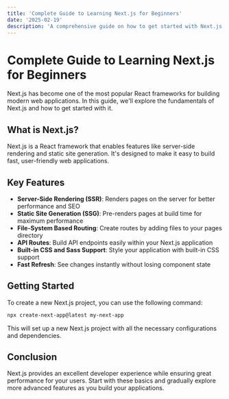 ```yaml
---
title: 'Complete Guide to Learning Next.js for Beginners'
date: '2025-02-19'
description: 'A comprehensive guide on how to get started with Next.js and build modern web applications.'
---
```


# Complete Guide to Learning Next.js for Beginners

Next.js has become one of the most popular React frameworks for building modern web applications. In this guide, we'll explore the fundamentals of Next.js and how to get started with it.

## What is Next.js?

Next.js is a React framework that enables features like server-side rendering and static site generation. It's designed to make it easy to build fast, user-friendly web applications.

## Key Features

- **Server-Side Rendering (SSR)**: Renders pages on the server for better performance and SEO
- **Static Site Generation (SSG)**: Pre-renders pages at build time for maximum performance
- **File-System Based Routing**: Create routes by adding files to your pages directory
- **API Routes**: Build API endpoints easily within your Next.js application
- **Built-in CSS and Sass Support**: Style your application with built-in CSS support
- **Fast Refresh**: See changes instantly without losing component state

## Getting Started

To create a new Next.js project, you can use the following command:

```bash
npx create-next-app@latest my-next-app
```

This will set up a new Next.js project with all the necessary configurations and dependencies.

## Conclusion

Next.js provides an excellent developer experience while ensuring great performance for your users. Start with these basics and gradually explore more advanced features as you build your applications.
